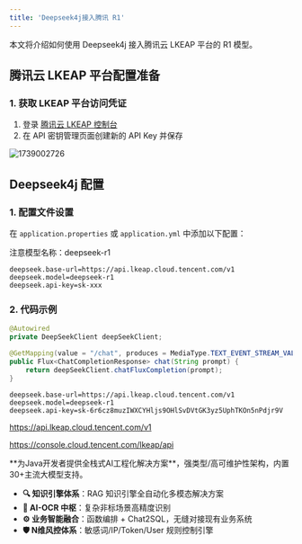 ```yaml
---
title: 'Deepseek4j接入腾讯 R1'
---
```


本文将介绍如何使用 Deepseek4j 接入腾讯云 LKEAP 平台的 R1 模型。

## 腾讯云 LKEAP 平台配置准备

### 1. 获取 LKEAP 平台访问凭证

1. 登录 [腾讯云 LKEAP 控制台](https://console.cloud.tencent.com/lkeap/api)
2. 在 API 密钥管理页面创建新的 API Key 并保存

<img src='https://minio.pigx.vip/oss/202502/1739002726.png' alt='1739002726'/>

## Deepseek4j 配置

### 1. 配置文件设置

在 `application.properties` 或 `application.yml` 中添加以下配置：

<Warning>注意模型名称：deepseek-r1</Warning>

```properties
deepseek.base-url=https://api.lkeap.cloud.tencent.com/v1
deepseek.model=deepseek-r1
deepseek.api-key=sk-xxx
```

### 2. 代码示例

```java
@Autowired
private DeepSeekClient deepSeekClient;

@GetMapping(value = "/chat", produces = MediaType.TEXT_EVENT_STREAM_VALUE)
public Flux<ChatCompletionResponse> chat(String prompt) {
    return deepSeekClient.chatFluxCompletion(prompt);
}
```

```
deepseek.base-url=https://api.lkeap.cloud.tencent.com/v1
deepseek.model=deepseek-r1
deepseek.api-key=sk-6r6cz8muzIWXCYHljs9OHlSvDVtGK3yz5UphTKOn5nPdjr9V

```
https://api.lkeap.cloud.tencent.com/v1

https://console.cloud.tencent.com/lkeap/api

<Card title="PIG AI应用开发平台 | 适合中大型企业构建自主可控的AI中台" icon="link" href="https://ai.pig4cloud.com">
**为Java开发者提供全栈式AI工程化解决方案**，强类型/高可维护性架构，内置30+主流大模型支持。

- **🔍 知识引擎体系**：RAG 知识引擎全自动化多模态解决方案
- **📝 AI-OCR 中枢**：复杂非标场景高精度识别
- **⚙️ 业务智能融合**：函数编排 + Chat2SQL，无缝对接现有业务系统
- **🛡️ N维风控体系**：敏感词/IP/Token/User 规则控制引擎
</Card>